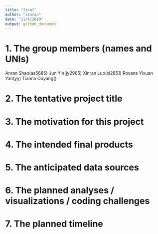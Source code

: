 ```yaml
---
title: "final"
author: "xinran"
date: "11/6/2019"
output: github_document
---
```

# 1. The group members (names and UNIs)
Anran Shao(as5685)
Jun Yin(jy2965)
Xinran Luo(xl2851)
Roxana Yixuan Yan(yy)
Tianna Ouyang()

# 2. The tentative project title
# 3. The motivation for this project
# 4. The intended final products
# 5. The anticipated data sources
# 6. The planned analyses / visualizations / coding challenges
# 7. The planned timeline